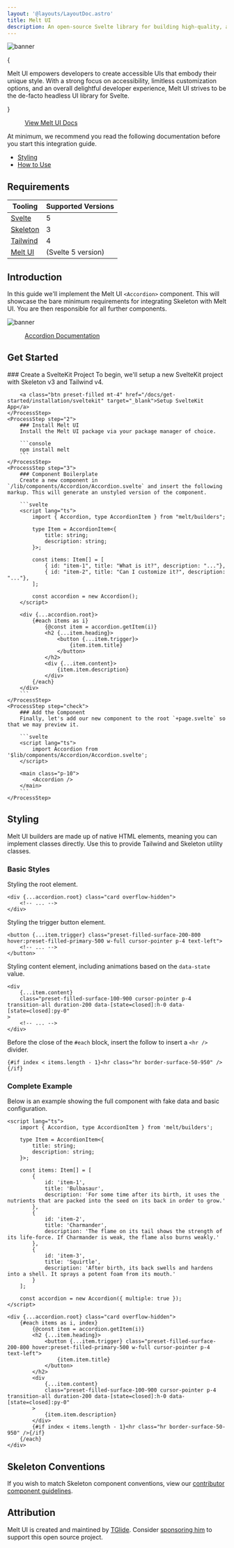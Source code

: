 ```yaml
---
layout: '@layouts/LayoutDoc.astro'
title: Melt UI
description: An open-source Svelte library for building high-quality, accessible design systems and web apps.
---
```





<Image src={ImgBanner} alt="banner" class="rounded-container shadow-xl" />

{

<p class="text-xl">
	Melt UI empowers developers to create accessible UIs that embody their unique style. With a strong focus on accessibility, limitless
	customization options, and an overall delightful developer experience, Melt UI strives to be the de-facto headless UI library for Svelte.
</p>

}

<figure class="linker bg-noise !bg-[#d59f6a]">
	<a class="btn preset-filled" href="https://next.melt-ui.com/" target="_blank">
		View Melt UI Docs
	</a>
</figure>

At minimum, we recommend you read the following documentation before you start this integration guide.

- [Styling](https://next.melt-ui.com/guides/styling)
- [How to Use](https://next.melt-ui.com/guides/how-to-use)

## Requirements

| Tooling                              | Supported Versions |
| ------------------------------------ | ------------------ |
| [Svelte](https://svelte.dev/)        | 5                  |
| [Skeleton](https://skeleton.dev)     | 3                  |
| [Tailwind](https://tailwindcss.com/) | 4                  |
| [Melt UI](https://next.melt-ui.com/) | (Svelte 5 version) |

## Introduction

In this guide we'll implement the Melt UI `<Accordion>` component. This will showcase the bare minimum requirements for integrating Skeleton with Melt UI. You are then responsible for all further components.

<Image src={ImgComponent} alt="banner" class="rounded-container shadow-xl" />

<figure class="linker bg-noise !bg-[#d59f6a]">
	<a class="btn preset-filled" href="https://next.melt-ui.com/components/accordion/" target="_blank">
		Accordion Documentation
	</a>
</figure>

## Get Started

<Process>
    <ProcessStep step="1">
        ### Create a SvelteKit Project
		To begin, we'll setup a new SvelteKit project with Skeleton v3 and Tailwind v4.

    	<a class="btn preset-filled mt-4" href="/docs/get-started/installation/sveltekit" target="_blank">Setup SvelteKit App</a>
    </ProcessStep>
    <ProcessStep step="2">
        ### Install Melt UI
    	Install the Melt UI package via your package manager of choice.

    	```console
    	npm install melt
    	```
    </ProcessStep>
    <ProcessStep step="3">
        ### Component Boilerplate
    	Create a new component in `/lib/components/Accordion/Accordion.svelte` and insert the following markup. This will generate an unstyled version of the component.

    	```svelte
    	<script lang="ts">
    		import { Accordion, type AccordionItem } from "melt/builders";

    		type Item = AccordionItem<{
    			title: string;
    			description: string;
    		}>;

    		const items: Item[] = [
    			{ id: "item-1", title: "What is it?", description: "..."},
    			{ id: "item-2", title: "Can I customize it?", description: "..."},
    		];

    		const accordion = new Accordion();
    	</script>

    	<div {...accordion.root}>
    		{#each items as i}
    			{@const item = accordion.getItem(i)}
    			<h2 {...item.heading}>
    				<button {...item.trigger}>
    					{item.item.title}
    				</button>
    			</h2>
    			<div {...item.content}>
    				{item.item.description}
    			</div>
    		{/each}
    	</div>
        ```
    </ProcessStep>
    <ProcessStep step="check">
        ### Add the Component
    	Finally, let's add our new component to the root `+page.svelte` so that we may preview it.

    	```svelte
    	<script lang="ts">
    		import Accordion from '$lib/components/Accordion/Accordion.svelte';
    	</script>

    	<main class="p-10">
    		<Accordion />
    	</main>
    	```
    </ProcessStep>

</Process>

## Styling

Melt UI builders are made up of native HTML elements, meaning you can implement classes directly. Use this to provide Tailwind and Skeleton utility classes.

### Basic Styles

Styling the root element.

```svelte
<div {...accordion.root} class="card overflow-hidden">
	<!-- ... -->
</div>
```

Styling the trigger button element.

```svelte
<button {...item.trigger} class="preset-filled-surface-200-800 hover:preset-filled-primary-500 w-full cursor-pointer p-4 text-left">
	<!-- ... -->
</button>
```

Styling content element, including animations based on the `data-state` value.

```svelte
<div
	{...item.content}
	class="preset-filled-surface-100-900 cursor-pointer p-4 transition-all duration-200 data-[state=closed]:h-0 data-[state=closed]:py-0"
>
	<!-- ... -->
</div>
```

Before the close of the `#each` block, insert the follow to insert a `<hr />` divider.

```svelte
{#if index < items.length - 1}<hr class="hr border-surface-50-950" />{/if}
```

### Complete Example

Below is an example showing the full component with fake data and basic configuration.

```svelte
<script lang="ts">
	import { Accordion, type AccordionItem } from 'melt/builders';

	type Item = AccordionItem<{
		title: string;
		description: string;
	}>;

	const items: Item[] = [
		{
			id: 'item-1',
			title: 'Bulbasaur',
			description: 'For some time after its birth, it uses the nutrients that are packed into the seed on its back in order to grow.'
		},
		{
			id: 'item-2',
			title: 'Charmander',
			description: 'The flame on its tail shows the strength of its life-force. If Charmander is weak, the flame also burns weakly.'
		},
		{
			id: 'item-3',
			title: 'Squirtle',
			description: 'After birth, its back swells and hardens into a shell. It sprays a potent foam from its mouth.'
		}
	];

	const accordion = new Accordion({ multiple: true });
</script>

<div {...accordion.root} class="card overflow-hidden">
	{#each items as i, index}
		{@const item = accordion.getItem(i)}
		<h2 {...item.heading}>
			<button {...item.trigger} class="preset-filled-surface-200-800 hover:preset-filled-primary-500 w-full cursor-pointer p-4 text-left">
				{item.item.title}
			</button>
		</h2>
		<div
			{...item.content}
			class="preset-filled-surface-100-900 cursor-pointer p-4 transition-all duration-200 data-[state=closed]:h-0 data-[state=closed]:py-0"
		>
			{item.item.description}
		</div>
		{#if index < items.length - 1}<hr class="hr border-surface-50-950" />{/if}
	{/each}
</div>
```

## Skeleton Conventions

If you wish to match Skeleton component conventions, view our [contributor component guidelines](/docs/resources/contribute/components).

## Attribution

Melt UI is created and maintined by [TGlide](https://github.com/TGlide). Consider [sponsoring him](https://github.com/sponsors/TGlide) to support this open source project.
